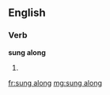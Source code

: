 ==English==

===Verb===
'''sung along'''

# {{past participle of|sing along|lang=en}}

[[fr:sung along]]
[[mg:sung along]]